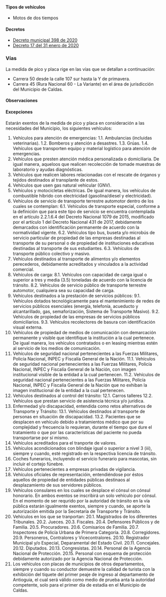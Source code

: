 #### Tipos de vehículos

- Motos de dos tiempos

#### Decretos

- [Decreto municipal 398 de 2020](https://normograma.info/medellin/normograma/docs/pdf/mjd_alcamed_0398_2020.pdf)
- [Decreto 17 del 31 enero de 2020](/caldas/decreto-17-del-31-enero-de-2020.pdf)

### Vías

La medida de pico y placa rige en las vías que se detallan a continuación:

- Carrera 50 desde la calle 107 sur hasta la Y de primavera.
- Carrera 45 (Rura Nacional 60 - La Variante) en el área de jurisdicción del Municipio de Caldas.

#### Observaciones

<TweetEmbed id="1433929514300628995" />

#### Excepciones

Estarán exentos de la medida de pico y placa en consideración a las necesidades del Municipio, los siguientes vehículos:

1. Vehículos para atención de emergencias:
   1.1. Ambulancias (incluidas veterinarias).
   1.2. Bomberos y atención a desastres.
   1.3. Grúas.
   1.4. Vehículos que transporten equipo y material logístico para atención de emergencias.
2. Vehículos que presten atención médica personalizada o domiciliaria. De igual manera, aqueloos que realicen recolección de tomade muestras de laboratorio y ayudas diagnósticas.
3. Vehículos que realicen labores relacionadas con el rescate de órganos y tejidos destinados al transplante de estos.
4. Vehículos que usen gas natural vehicular (GNV).
5. Vehículos y motocicletas eléctricas. De igual manera, los vehículos de combustible híbrido con electricidad (gasolina/diesel y electricidad).
6. Vehículos de servicio de transporte terrestre automotor dentro de los cuales se contemplan:
   6.1. Vehículos de transporte especial, conforme a la definición que para este tipo de servicio se encuentra contemplada en el artículo 2.2.1.6.4 del Decreto Nacional 1079 de 2015, modificado por el artículo 1 del Decreto Nacional 431 de 2017, debidamente demarcados con identificación permanente de acuerdo con la normatividad vigente.
   6.2. Vehículos tipo bus, buseta y/o microbús de servicio particular de propiedad de las empresas destinadas al transporte de su personal o de propiedad de instituciones educativas destinadas al transporte de sus estudiantes.
   6.3. Vehículos de transporte público colectivo y masivo.
7. Vehículos destinados al transporte de alimentos y/o elementos perecederos, debidamente acreditados y vinculados a la actividad comercial.
8. Vehículos de carga:
   8.1. Vehículos con capacidad de carga igual o superior a tres y media (3.5) toneladas de acuerdo con la licencia de tránsito.
   8.2. Vehículos de servicio público de transporte terrestre automotor, cualquiera sea su capacidad de carga.
9. Vehículos destinados a la prestación de servicios públicos:
   9.1. Vehículos dotados tecnológicamente para el mantenimiento de redes de servicios públicos esenciales (energía, telefonía, acueducto y alcantarillado, gas, semaforización, Sistema de Transporte Masivo).
   9.2. Vehículos de propiedad de las empresas de servicios públicos domiciliarios.
   9.3. Vehículos recolectores de basura con identificación visual externa.
10. Vehículos de propiedad de medios de comunicación con demarcación permanente y visible que identifique la institución a la cual pertenece. De igual manera, los vehículos contratados o en leasing mientras estén al servicio de los medios de comunicación.
11. Vehículos de seguridad nacional pertenecientes a las Fuerzas Militares, Policía Nacional, INPEC y Fiscalía General de la Nación.
    11.1. Vehículos de seguridad nacional pertenecientes a las Fuerzas Militares, Policía Nacional, INPEC y Fiscalía General de la Nación, con imagen institucional visible de la entidad a la cual pertenecen.
    11.2. Vehículos de seguridad nacional pertenecientes a las Fuerzas Militares, Policía Nacional, INPEC y Fiscalía General de la Nación que no exhiban la imagen institucional de la entidad a la cual pertenecen.
12. Vehículos destinados al control del tránsito:
    12.1. Carros talleres
    12.2. Vehículos que prestan servicio de asistencia técnica y/o jurídica.
13. Enfermedad y/o discapacidad, entendida como retos alternativos de Transporte y Tránsito:
    13.1. Vehículos destinados al transporte de personas en situación de discapacidad.
    13.2. Pacientes que se desplacen en vehículo debido a tratamientos médico que por su complejidad y frecuencia lo requieran, durante el tiempo que dure el tratamiento o que por las características del paciente no pueda transportarse por sí mismo.
14. Vehículos acreditados para el tranporte de valores.
15. Vehículos acondicionados con blindaje igual o superior a nivel 3 (iii), siempre y cuando, esté registrado en la respectiva licencia de tránsito.
16. Coches funerarios, incluyendo el servicio funerario para mascotas, sin incluir el cortejo fúnebre.
17. Vehículos pertenecientes a empresas privadas de vigilancia.
18. Vehículos oficiales de representacióin, entendiéndose por éstos aquellos de propiedad de entidades públicas destinaos al desplazamiento de sus servidores públicos.
19. Vehículos consulares en los cuales se desplace el cónsul on cónsul honorario. En ambos eventos se inscribirá un solo vehículo por cónsul. En el momento de ser requrido por la autoridad de tránsito en la vía pública estarán igualmente exentos, siempre y cuando, se aporte la autorización emitida por la Secretaría de Transporte y Tránsito.
20. Vehículos en los que se tranportan:
    20.1. Magistrados de los diferentes Tribunales.
    20.2. Jueces.
    20.3. Fiscales.
    20.4. Defensores Públicos y de Familia.
    20.5. Procuradores.
    20.6. Comisarios de Familia.
    20.7. Inspectores de Policía Urbana de Primera Categoría.
    20.8. Corregidores.
    20.9. Personeros, Contralores y Vicecontralores.
    20.10. Registrador Municipal y/o Especial, Deparamental del Estado Civil.
    20.11. Concejales.
    20.12. Diputados.
    20.13. Congresistas.
    20.14. Personal de la Agencia Nacional de Protección.
    20.15. Personal con esquema de protección debidamente autorizado por la Agencia Nacional de Protección.
21. Los vehículos con placas de municipios de otros departamentos, siempre y cuando su conductor demuestre la calidad de turista con la exhibición del tiquete del primer peaje de ingreso al departamento de Antioguia, el cual será válido como medio de prueba anta la autoridad competente, solo para el primer día de estadía en el Municipio de Caldas.
